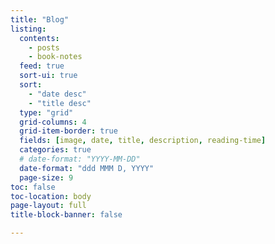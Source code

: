 ```yaml
---
title: "Blog"
listing:
  contents: 
    - posts
    - book-notes
  feed: true
  sort-ui: true
  sort: 
    - "date desc"
    - "title desc"
  type: "grid"
  grid-columns: 4
  grid-item-border: true
  fields: [image, date, title, description, reading-time]
  categories: true
  # date-format: "YYYY-MM-DD"
  date-format: "ddd MMM D, YYYY"
  page-size: 9
toc: false
toc-location: body
page-layout: full
title-block-banner: false

---
```



